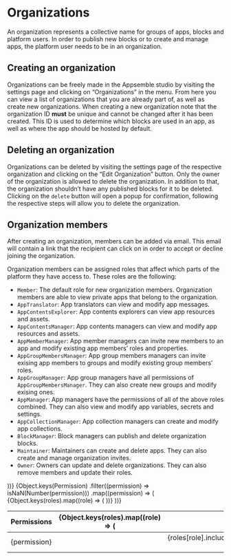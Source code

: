 
# Organizations

An organization represents a collective name for groups of apps, blocks and platform users. In order
to publish new blocks or to create and manage apps, the platform user needs to be in an
organization.

## Creating an organization

Organizations can be freely made in the Appsemble studio by visiting the settings page and clicking
on “Organizations” in the menu. From here you can view a list of organizations that you are already
part of, as well as create new organizations. When creating a new organization note that the
organization ID **must** be unique and cannot be changed after it has been created. This ID is used
to determine which blocks are used in an app, as well as where the app should be hosted by default.

## Deleting an organization

Organizations can be deleted by visiting the settings page of the respective organization and
clicking on the “Edit Organization” button. Only the owner of the organization is allowed to delete
the organization. In addition to that, the organization shouldn’t have any published blocks for it
to be deleted. Clicking on the `delete` button will open a popup for confirmation, following the
respective steps will allow you to delete the organization.

## Organization members

After creating an organization, members can be added via email. This email will contain a link that
the recipient can click on in order to accept or decline joining the organization.

Organization members can be assigned roles that affect which parts of the platform they have access
to. These roles are the following:

- `Member`: The default role for new organization members. Organization members are able to view
  private apps that belong to the organization.
- `AppTranslator`: App translators can view and modify app messages.
- `AppContentsExplorer`: App contents explorers can view app resources and assets.
- `AppContentsManager`: App contents managers can view and modify app resources and assets.
- `AppMemberManager`: App member managers can invite new members to an app and modify existing app
  members’ roles and properties.
- `AppGroupMembersManager`: App group members managers can invite exising app members to groups and
  modify existing group members’ roles.
- `AppGroupManager`: App group managers have all permissions of `AppGroupMembersManager`. They can
  also create new groups and modify exising ones.
- `AppManager`: App managers have the permissions of all of the above roles combined. They can also
  view and modify app variables, secrets and settings.
- `AppCollectionManager`: App collection managers can create and modify app collections.
- `BlockManager`: Block managers can publish and delete organization blocks.
- `Maintainer`: Maintainers can create and delete apps. They can also create and manage organization
  invites.
- `Owner`: Owners can update and delete organizations. They can also remove members and update their
  roles.

<table>
  <thead>
    <tr>
      <th>Permissions</th>
      <th />
      {Object.keys(roles).map((role) => (
        <th key={role}>{role}</th>
      ))}
    </tr>
  </thead>
  <tbody>
    {Object.keys(Permission)
      .filter((permission) => isNaN(Number(permission)))
      .map((permission) => (
        <tr key={permission}>
          <td>{permission}</td>
          <td>
            <i
              title={useIntl().formatMessage(messages[permission])}
              flow="right"
              className="fa fa-circle-question"
            />
          </td>
          {Object.keys(roles).map((role) => (
            <td key={role} align="center">
              {roles[role].includes(Permission[permission]) ? '✓' : ''}
            </td>
          ))}
        </tr>
      ))}
  </tbody>
</table>

